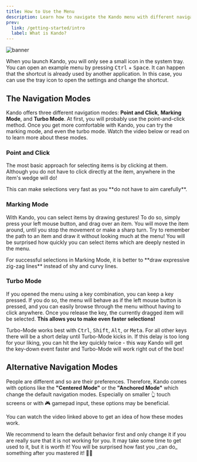 ```yaml
---
title: How to Use the Menu
description: Learn how to navigate the Kando menu with different navigation modes.
prev:
  link: /getting-started/intro
  label: What is Kando?
---
```



![banner](../../../assets/banner08.png)

<Intro>
When you launch Kando, you will only see a small icon in the system tray.
You can open an example menu by pressing <kbd>Ctrl</kbd> + <kbd>Space</kbd>.
It can happen that the shortcut is already used by another application.
In this case, you can use the tray icon to open the settings and change the shortcut.
</Intro>


## The Navigation Modes

Kando offers three different navigation modes: **Point and Click**, **Marking Mode**, and **Turbo Mode**.
At first, you will probably use the point-and-click method.
Once you get more comfortable with Kando, you can try the marking mode, and even the turbo mode.
Watch the video below or read on to learn more about these modes.

<YouTube id="elHUCarOiXQ" />

### Point and Click

The most basic approach for selecting items is by clicking at them. Although you do not have to click directly at the item, anywhere in the item's wedge will do! 

<Aside type="tip">
This can make selections very fast as you **do not have to aim carefully**.
</Aside>


### Marking Mode

With Kando, you can select items by drawing gestures! To do so, simply press your left mouse button, and drag over an item. You will move the item around, until you stop the movement or make a sharp turn. Try to remember the path to an item and draw it without looking much at the menu! You will be surprised how quickly you can select items which are deeply nested in the menu.

<Aside type="tip">
For successful selections in Marking Mode, it is better to **draw expressive zig-zag lines** instead of shy and curvy lines.
</Aside>


### Turbo Mode

If you opened the menu using a key combination, you can keep a key pressed. If you do so, the menu will behave as if the left mouse button is pressed, and you can easily browse through the menu without having to click anywhere. Once you release the key, the currently dragged item will be selected. **This allows you to make even faster selections!** 
 
<Aside type="tip">
Turbo-Mode works best with <kbd>Ctrl</kbd>, <kbd>Shift</kbd>, <kbd>Alt</kbd>, or <kbd>Meta</kbd>. For all other keys there will be a short delay until Turbo-Mode kicks in. If this delay is too long for your liking, you can hit the key quickly twice - this way Kando will get the key-down event faster and Turbo-Mode will work right out of the box!
</Aside>


## Alternative Navigation Modes

People are different and so are their preferences.
Therefore, Kando comes with options like the **"Centered Mode"** or the **"Anchored Mode"** which change the default navigation modes.
Especially on smaller 👆 touch screens or with 🎮 gamepad input, these options may be beneficial.

You can watch the video linked above to get an idea of how these modes work.

<Aside type="note">
We recommend to learn the default behavior first and only change it if you are really sure that it is not working for you. It may take some time to get used to it, but it is worth it! You will be surprised how fast you _can do_ something after you mastered it! 🍰🚀
</Aside>


